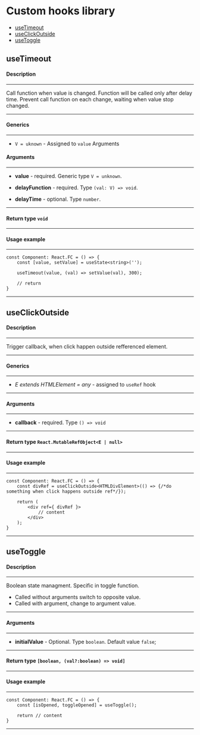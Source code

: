 
<Meta title="Custom hooks" />

# Custom hooks library

- [useTimeout](#useTimeout)
- [useClickOutside](#useClickOutside)
- [useToggle](#useToggle)


<h2 id="useTimeout">useTimeout</h2>

#### Description

---

Call function when value is changed. Function will be called only after delay time. Prevent call function on each change, waiting when value stop changed.

---

#### Generics

---

- `V = uknown` - Assigned to `value` Arguments

#### Arguments

---

- **value** - required. Generic type `V = unknown`.

- **delayFunction** - required. Type `(val: V) => void`.

- **delayTime** - optional. Type `number`.

---

#### Return type `void`

---

#### Usage example

---

```TS
const Component: React.FC = () => {
    const [value, setValue] = useState<string>('');

    useTimeout(value, (val) => setValue(val), 300);

    // return
}
```

---

<h2 id="useClickOutside">useClickOutside</h2>

#### Description

---

Trigger callback, when click happen outside refferenced element.

---

#### Generics

---

- *E extends HTMLElement = any* - assigned to `useRef` hook

---

#### Arguments

---

- **callback** - required. Type `() => void`

---

#### Return type `React.MutableRefObject<E | null>`

---

#### Usage example

---

```TS
const Component: React.FC = () => {
    const divRef = useClickOutside<HTMLDivElement>(() => {/*do something when click happens outside ref*/});

    return (
        <div ref={ divRef }>
            // content
        </div>
    );
}
```

---

<h2 id="useToggle">useToggle</h2>

#### Description

---

Boolean state managment. Specific in toggle function.

- Called without arguments switch to opposite value.
- Called with argument, change to argument value.

---

#### Arguments

---

- **initialValue** - Optional. Type `boolean`. Default value `false`;

---

#### Return type `[boolean, (val?:boolean) => void]`

---

#### Usage example

---

```TS
const Component: React.FC = () => {
    const [isOpened, toggleOpened] = useToggle();

    return // content
}
```

---
